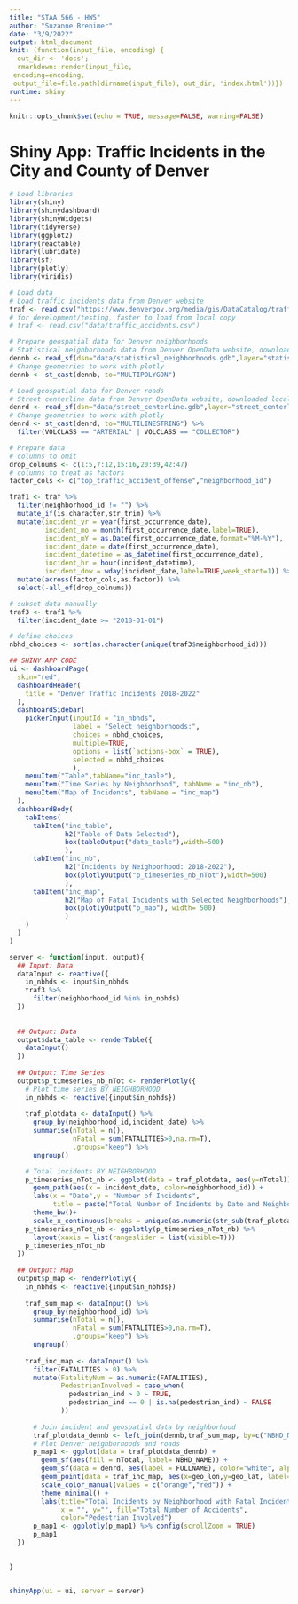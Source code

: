 ```yaml
---
title: "STAA 566 - HW5"
author: "Suzanne Brenimer"
date: "3/9/2022"
output: html_document
knit: (function(input_file, encoding) {
  out_dir <- 'docs';
  rmarkdown::render(input_file,
 encoding=encoding,
 output_file=file.path(dirname(input_file), out_dir, 'index.html'))})
runtime: shiny
---
```


```r
knitr::opts_chunk$set(echo = TRUE, message=FALSE, warning=FALSE)
```

# Shiny App: Traffic Incidents in the City and County of Denver

```r
# Load libraries
library(shiny)
library(shinydashboard)
library(shinyWidgets)
library(tidyverse)
library(ggplot2)
library(reactable)
library(lubridate)
library(sf)
library(plotly)
library(viridis)

# Load data
# Load traffic incidents data from Denver website
traf <- read.csv("https://www.denvergov.org/media/gis/DataCatalog/traffic_accidents/csv/traffic_accidents.csv")
# for development/testing, faster to load from local copy
# traf <- read.csv("data/traffic_accidents.csv")

# Prepare geospatial data for Denver neighborhoods
# Statistical neighborhoods data from Denver OpenData website, downloaded local copy
dennb <- read_sf(dsn="data/statistical_neighborhoods.gdb",layer="statistical_neighborhoods")
# Change geometries to work with plotly
dennb <- st_cast(dennb, to="MULTIPOLYGON")

# Load geospatial data for Denver roads
# Street centerline data from Denver OpenData website, downloaded local copy
denrd <- read_sf(dsn="data/street_centerline.gdb",layer="street_centerline")
# Change geometries to work with plotly
denrd <- st_cast(denrd, to="MULTILINESTRING") %>%
  filter(VOLCLASS == "ARTERIAL" | VOLCLASS == "COLLECTOR")

# Prepare data
# columns to omit
drop_colnums <- c(1:5,7:12,15:16,20:39,42:47)
# columns to treat as factors
factor_cols <- c("top_traffic_accident_offense","neighborhood_id")

traf1 <- traf %>%
  filter(neighborhood_id != "") %>%
  mutate_if(is.character,str_trim) %>%
  mutate(incident_yr = year(first_occurrence_date),
         incident_mo = month(first_occurrence_date,label=TRUE),
         incident_mY = as.Date(first_occurrence_date,format="%M-%Y"),
         incident_date = date(first_occurrence_date),
         incident_datetime = as_datetime(first_occurrence_date),
         incident_hr = hour(incident_datetime),
         incident_dow = wday(incident_date,label=TRUE,week_start=1)) %>%
  mutate(across(factor_cols,as.factor)) %>%
  select(-all_of(drop_colnums))

```

```r
# subset data manually
traf3 <- traf1 %>%
  filter(incident_date >= "2018-01-01")

# define choices
nbhd_choices <- sort(as.character(unique(traf3$neighborhood_id)))

## SHINY APP CODE
ui <- dashboardPage(
  skin="red",
  dashboardHeader(
    title = "Denver Traffic Incidents 2018-2022"
  ),
  dashboardSidebar(
    pickerInput(inputId = "in_nbhds",
                label = "Select neighborhoods:",
                choices = nbhd_choices,
                multiple=TRUE,
                options = list(`actions-box` = TRUE),
                selected = nbhd_choices
                ),
    menuItem("Table",tabName="inc_table"),
    menuItem("Time Series by Neigbhorhood", tabName = "inc_nb"),
    menuItem("Map of Incidents", tabName = "inc_map")
  ),
  dashboardBody(
    tabItems(
      tabItem("inc_table",
              h2("Table of Data Selected"),
              box(tableOutput("data_table"),width=500)
              ),
      tabItem("inc_nb",
              h2("Incidents by Neighborhood: 2018-2022"),
              box(plotlyOutput("p_timeseries_nb_nTot"),width=500)
              ),
      tabItem("inc_map",
              h2("Map of Fatal Incidents with Selected Neighborhoods"),
              box(plotlyOutput("p_map"), width= 500)
              )
    )
  )
)

server <- function(input, output){
  ## Input: Data
  dataInput <- reactive({
    in_nbhds <- input$in_nbhds
    traf3 %>% 
      filter(neighborhood_id %in% in_nbhds)
  })
  
  
  ## Output: Data
  output$data_table <- renderTable({
    dataInput()
  })
  
  ## Output: Time Series
  output$p_timeseries_nb_nTot <- renderPlotly({
    # Plot time series BY NEIGHBORHOOD
    in_nbhds <- reactive({input$in_nbhds})
    
    traf_plotdata <- dataInput() %>%
      group_by(neighborhood_id,incident_date) %>%
      summarise(nTotal = n(),
                nFatal = sum(FATALITIES>0,na.rm=T),
                .groups="keep") %>%
      ungroup()

    # Total incidents BY NEIGHBORHOOD
    p_timeseries_nTot_nb <- ggplot(data = traf_plotdata, aes(y=nTotal))+
      geom_path(aes(x = incident_date, color=neighborhood_id)) +
      labs(x = "Date",y = "Number of Incidents",
           title = paste("Total Number of Incidents by Date and Neighborhood:",min(traf_plotdata$incident_date),"through",max(traf_plotdata$incident_date))) +
      theme_bw()+
      scale_x_continuous(breaks = unique(as.numeric(str_sub(traf_plotdata$incident_date,1,4))))
    p_timeseries_nTot_nb <- ggplotly(p_timeseries_nTot_nb) %>% 
      layout(xaxis = list(rangeslider = list(visible=T)))
    p_timeseries_nTot_nb
  })
  
  ## Output: Map
  output$p_map <- renderPlotly({
    in_nbhds <- reactive({input$in_nbhds})
    
    traf_sum_map <- dataInput() %>%
      group_by(neighborhood_id) %>%
      summarise(nTotal = n(),
                nFatal = sum(FATALITIES>0,na.rm=T),
                .groups="keep") %>%
      ungroup()
    
    traf_inc_map <- dataInput() %>%
      filter(FATALITIES > 0) %>%
      mutate(FatalityNum = as.numeric(FATALITIES),
             PedestrianInvolved = case_when(
               pedestrian_ind > 0 ~ TRUE,
               pedestrian_ind == 0 | is.na(pedestrian_ind) ~ FALSE
             ))
    
      # Join incident and geospatial data by neighborhood
      traf_plotdata_dennb <- left_join(dennb,traf_sum_map, by=c("NBHD_NAME" = "neighborhood_id"))
      # Plot Denver neighborhoods and roads
      p_map1 <- ggplot(data = traf_plotdata_dennb) +
        geom_sf(aes(fill = nTotal, label= NBHD_NAME)) +
        geom_sf(data = denrd, aes(label = FULLNAME), color="white", alpha=0.5) +
        geom_point(data = traf_inc_map, aes(x=geo_lon,y=geo_lat, label=FatalityNum, color=PedestrianInvolved), alpha=0.80) +
        scale_color_manual(values = c("orange","red")) +
        theme_minimal() +
        labs(title="Total Incidents by Neighborhood with Fatal Incident Locations",
             x = "", y="", fill="Total Number of Accidents",
             color="Pedestrian Involved")
      p_map1 <- ggplotly(p_map1) %>% config(scrollZoom = TRUE)
      p_map1
  })

  
}


shinyApp(ui = ui, server = server)

```


